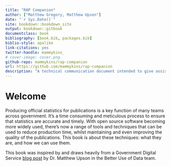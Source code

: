 ```yaml
--- 
title: "RAP Companion"
author: ["Matthew Gregory, Matthew Upson"]
date: "`r Sys.Date()`"
site: bookdown::bookdown_site
output: bookdown::gitbook
documentclass: book
bibliography: [book.bib, packages.bib]
biblio-style: apalike
link-citations: yes
twitter-handle: mammykins_
# cover-image: cover.png
github-repo: mammykins/rap-companion
url: https://github.com/mammykins/rap-companion
description: "A technical communication document intended to give assistance to people developing a Reproducible Analytical Pipeline."
---
```


# Welcome

Producing official statistics for publications is a key function of many teams across government. It’s a time consuming and meticulous process to ensure that statistics are accurate and timely. With open source software becoming more widely used, there’s now a range of tools and techniques that can be used to reduce production time, whilst maintaining and even improving the quality of the publications. This book is about these techniques: what they are, and how we can use them.  

This book was inspired by and draws heavily from a Government Digital Service [blog post](https://gdsdata.blog.gov.uk/2017/03/27/reproducible-analytical-pipeline/) by Dr. Matthew Upson in the Better Use of Data team.  